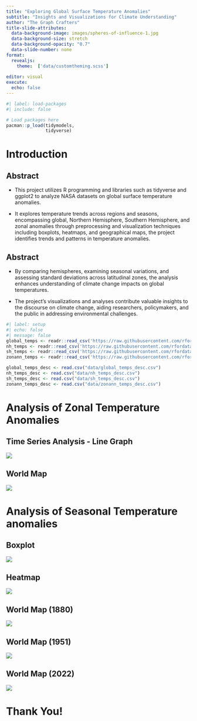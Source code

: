 ```yaml
---
title: "Exploring Global Surface Temperature Anomalies"
subtitle: "Insights and Visualizations for Climate Understanding"
author: "The Graph Crafters"
title-slide-attributes:
  data-background-image: images/spheres-of-influence-1.jpg
  data-background-size: stretch
  data-background-opacity: "0.7"
  data-slide-number: none
format:
  revealjs:
    theme:  ['data/customtheming.scss']
  
editor: visual
execute:
  echo: false
---
```


```r
#| label: load-packages
#| include: false

# Load packages here
pacman::p_load(tidymodels,
               tidyverse)

```

# Introduction

## Abstract

-   This project utilizes R programming and libraries such as tidyverse and ggplot2 to analyze NASA datasets on global surface temperature anomalies.

-   It explores temperature trends across regions and seasons, encompassing global, Northern Hemisphere, Southern Hemisphere, and zonal anomalies through preprocessing and visualization techniques including boxplots, heatmaps, and geographical maps, the project identifies trends and patterns in temperature anomalies.

## Abstract

-   By comparing hemispheres, examining seasonal variations, and assessing standard deviations across latitudinal zones, the analysis enhances understanding of climate change impacts on global temperatures.

-   The project's visualizations and analyses contribute valuable insights to the discourse on climate change, aiding researchers, policymakers, and the public in addressing environmental challenges.

```r
#| label: setup
#| echo: false
#| message: false
global_temps <- readr::read_csv('https://raw.githubusercontent.com/rfordatascience/tidytuesday/master/data/2023/2023-07-11/global_temps.csv')
nh_temps <- readr::read_csv('https://raw.githubusercontent.com/rfordatascience/tidytuesday/master/data/2023/2023-07-11/nh_temps.csv')
sh_temps <- readr::read_csv('https://raw.githubusercontent.com/rfordatascience/tidytuesday/master/data/2023/2023-07-11/sh_temps.csv')
zonann_temps <- readr::read_csv('https://raw.githubusercontent.com/rfordatascience/tidytuesday/master/data/2023/2023-07-11/zonann_temps.csv')

global_temps_desc <- read.csv("data/global_temps_desc.csv")
nh_temps_desc <- read.csv("data/nh_temps_desc.csv")
sh_temps_desc <- read.csv("data/sh_temps_desc.csv")
zonann_temps_desc <- read.csv("data/zonann_temps_desc.csv")
```

# Analysis of Zonal Temperature Anomalies

## Time Series Analysis - Line Graph

![](images/lineplot_timeseries){fig-align="center"}

## World Map

![](images/worldmap){fig-align="center"}

# Analysis of Seasonal Temperature anomalies

## Boxplot

![](images/boxplot){fig-align="center"}

## Heatmap

![](images/heatmap){fig-align="center"}

## World Map (1880)

![](images/worldmap_1880){fig-align="center"}

## World Map (1951)

![](images/worldmap_1951){fig-align="center"}

## World Map (2022)

![](images/worldmap_2022){fig-align="center"}

# Thank You!
